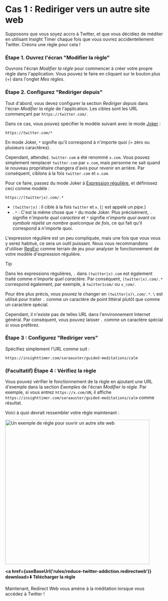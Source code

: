
# Cas 1 : Rediriger vers un autre site web

Supposons que vous soyez accro à Twitter, et que vous décidiez de méditer en utilisant Insight Timer chaque fois que vous ouvrez accidentellement Twitter. Créons une règle pour cela !

### Étape 1. Ouvrez l'écran "Modifier la règle"

Ouvrons l'écran *Modifier la règle* pour commencer à créer votre propre règle dans l'application. Vous pouvez le faire en cliquant sur le bouton plus (+) dans l'onglet *Mes règles*.

### Étape 2. Configurez "Rediriger depuis"

Tout d'abord, vous devez configurer la section *Rediriger depuis* dans l'écran *Modifier la règle* de l'application. Les cibles sont les URL commençant par `https://twitter.com/`.

Dans ce cas, vous pouvez spécifier le modèle suivant avec le mode [Joker](rule-settings#url-pattern-wildcard) :

```
https://twitter.com/*
```

En mode Joker, `*` signifie qu'il correspond à n'importe quoi (= zéro ou plusieurs caractères).

Cependant, attendez. `twitter.com` a été renommé `x.com`. Vous pouvez simplement remplacer `twitter.com` par `x.com`, mais personne ne sait quand le nouveau propriétaire changera d'avis pour revenir en arrière. Par conséquent, ciblons à la fois `twitter.com` et `x.com`.

Pour ce faire, passez du mode Joker à [Expression régulière](rule-settings#url-pattern-regular-expression), et définissez ceci comme modèle :

```
https://(twitter|x).com/.*
```

* `(twitter|x)` : il cible à la fois `twitter` et `x`. (`|` est appelé *un pipe*.)
* `.*` : C'est la même chose que `*` du mode Joker. Plus précisément, `.` signifie *n'importe quel caractère* et `*` signifie *n'importe quoi avant ce symbole répété un nombre quelconque de fois*, ce qui fait qu'il correspond à n'importe quoi.

L'expression régulière est un peu compliquée, mais une fois que vous vous y serez habitué, ce sera un outil puissant. Nous vous recommandons d'utiliser [RegExr](https://regexr.com) comme terrain de jeu pour analyser le fonctionnement de votre modèle d'expression régulière.

> [!TIP]
> Dans les expressions régulières, `.` dans `(twitter|x).com` est également traité comme *n'importe quel caractère*. Par conséquent, `(twitter|x).com/.*` correspond également, par exemple, à `twitter1com/` ou `x_com/`.
> 
> Pour être plus précis, vous pouvez le changer en `(twitter|x)\.com/.*`. `\` est utilisé pour traiter `.` comme un caractère de point littéral plutôt que comme un caractère spécial.
> 
> Cependant, il n'existe pas de telles URL dans l'environnement Internet général. Par conséquent, vous pouvez laisser `.` comme un caractère spécial si vous préférez.

### Étape 3 : Configurez "Rediriger vers"

Spécifiez simplement l'URL comme suit :

```
https://insighttimer.com/saraauster/guided-meditations/calm
```

### (Facultatif) Étape 4 : Vérifiez la règle

Vous pouvez vérifier le fonctionnement de la règle en ajoutant une URL d'exemple dans la section *Exemples* de l'écran *Modifier la règle*. Par exemple, si vous entrez `https://x.com/UN`, il affiche `https://insighttimer.com/saraauster/guided-meditations/calm` comme résultat.

Voici à quoi devrait ressembler votre règle maintenant :

<Image src={RuleCreationOpenAnotherWebsiteRulePreview} alt="Un exemple de règle pour ouvrir un autre site web" height="460" hasRoundedCorners hasShadow />

**<a href={useBaseUrl('rules/reduce-twitter-addiction.redirectweb')} download>⬇️ Télécharger la règle</a>**

Maintenant, Redirect Web vous amène à la méditation lorsque vous accédez à Twitter !
